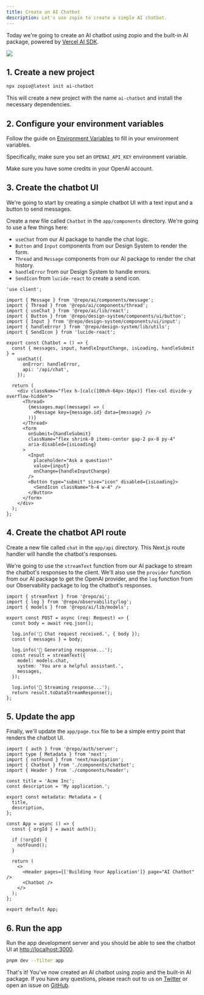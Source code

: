```yaml
---
title: Create an AI Chatbot
description: Let's use zopio to create a simple AI chatbot.
---
```


Today we're going to create an AI chatbot using zopio and the built-in AI package, powered by [Vercel AI SDK](https://sdk.vercel.ai/).

<Frame>
  <img src="/images/ai-chatbot.png" style={{ borderRadius: '0.5rem' }} />
</Frame>

## 1. Create a new project

```bash Terminal
npx zopio@latest init ai-chatbot
```

This will create a new project with the name `ai-chatbot` and install the necessary dependencies.

## 2. Configure your environment variables

Follow the guide on [Environment Variables](/env) to fill in your environment variables.

Specifically, make sure you set an `OPENAI_API_KEY` environment variable.

<Tip>Make sure you have some credits in your OpenAI account.</Tip>

## 3. Create the chatbot UI

We're going to start by creating a simple chatbot UI with a text input and a button to send messages.

Create a new file called `Chatbot` in the `app/components` directory. We're going to use a few things here:

- `useChat` from our AI package to handle the chat logic.
- `Button` and `Input` components from our Design System to render the form.
- `Thread` and `Message` components from our AI package to render the chat history.
- `handleError` from our Design System to handle errors.
- `SendIcon` from `lucide-react` to create a send icon.

```tsx apps/app/app/(authenticated)/components/chatbot.tsx
'use client';

import { Message } from '@repo/ai/components/message';
import { Thread } from '@repo/ai/components/thread';
import { useChat } from '@repo/ai/lib/react';
import { Button } from '@repo/design-system/components/ui/button';
import { Input } from '@repo/design-system/components/ui/input';
import { handleError } from '@repo/design-system/lib/utils';
import { SendIcon } from 'lucide-react';

export const Chatbot = () => {
  const { messages, input, handleInputChange, isLoading, handleSubmit } =
    useChat({
      onError: handleError,
      api: '/api/chat',
    });

  return (
    <div className="flex h-[calc(100vh-64px-16px)] flex-col divide-y overflow-hidden">
      <Thread>
        {messages.map((message) => (
          <Message key={message.id} data={message} />
        ))}
      </Thread>
      <form
        onSubmit={handleSubmit}
        className="flex shrink-0 items-center gap-2 px-8 py-4"
        aria-disabled={isLoading}
      >
        <Input
          placeholder="Ask a question!"
          value={input}
          onChange={handleInputChange}
        />
        <Button type="submit" size="icon" disabled={isLoading}>
          <SendIcon className="h-4 w-4" />
        </Button>
      </form>
    </div>
  );
};
```

## 4. Create the chatbot API route

Create a new file called `chat` in the `app/api` directory. This Next.js route handler will handle the chatbot's responses.

We're going to use the `streamText` function from our AI package to stream the chatbot's responses to the client. We'll also use the `provider` function from our AI package to get the OpenAI provider, and the `log` function from our Observability package to log the chatbot's responses.

```tsx apps/app/app/api/chat/route.ts
import { streamText } from '@repo/ai';
import { log } from '@repo/observability/log';
import { models } from '@repo/ai/lib/models';

export const POST = async (req: Request) => {
  const body = await req.json();

  log.info('🤖 Chat request received.', { body });
  const { messages } = body;

  log.info('🤖 Generating response...');
  const result = streamText({
    model: models.chat,
    system: 'You are a helpful assistant.',
    messages,
  });

  log.info('🤖 Streaming response...');
  return result.toDataStreamResponse();
};
```

## 5. Update the app

Finally, we'll update the `app/page.tsx` file to be a simple entry point that renders the chatbot UI.

```tsx apps/app/app/(authenticated)/page.tsx
import { auth } from '@repo/auth/server';
import type { Metadata } from 'next';
import { notFound } from 'next/navigation';
import { Chatbot } from './components/chatbot';
import { Header } from './components/header';

const title = 'Acme Inc';
const description = 'My application.';

export const metadata: Metadata = {
  title,
  description,
};

const App = async () => {
  const { orgId } = await auth();

  if (!orgId) {
    notFound();
  }

  return (
    <>
      <Header pages={['Building Your Application']} page="AI Chatbot" />
      <Chatbot />
    </>
  );
};

export default App;
```

## 6. Run the app

Run the app development server and you should be able to see the chatbot UI at [http://localhost:3000](http://localhost:3000).

```sh Terminal
pnpm dev --filter app
```

That's it! You've now created an AI chatbot using zopio and the built-in AI package. If you have any questions, please reach out to us on [Twitter](https://x.com/zopiolabs) or open an issue on [GitHub](https://github.com/zopiolabs/zopio).
